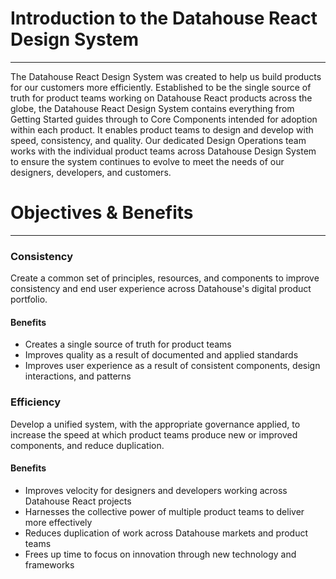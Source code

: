 
<Meta title="Introduction" />

<style>
  {`
    
  `}
</style>

# Introduction to the Datahouse React Design System

<hr />

The Datahouse React Design System was created to help us build products for our customers more efficiently. Established to be the single source of truth for product teams working on Datahouse React products across the globe, the Datahouse React Design System contains everything from Getting Started guides through to Core Components intended for adoption within each product. It enables product teams to design and develop with speed, consistency, and quality. Our dedicated Design Operations team works with the individual product teams across Datahouse Design System to ensure the system continues to evolve to meet the needs of our designers, developers, and customers.

# Objectives & Benefits

<hr />

### Consistency

Create a common set of principles, resources, and components to improve consistency and end user experience across Datahouse's digital product portfolio.

#### Benefits

- Creates a single source of truth for product teams
- Improves quality as a result of documented and applied standards
- Improves user experience as a result of consistent components, design interactions, and patterns

### Efficiency

Develop a unified system, with the appropriate governance applied, to increase the speed at which product teams produce new or improved components, and reduce duplication.

#### Benefits

- Improves velocity for designers and developers working across Datahouse React projects
- Harnesses the collective power of multiple product teams to deliver more effectively
- Reduces duplication of work across Datahouse markets and product teams
- Frees up time to focus on innovation through new technology and frameworks
